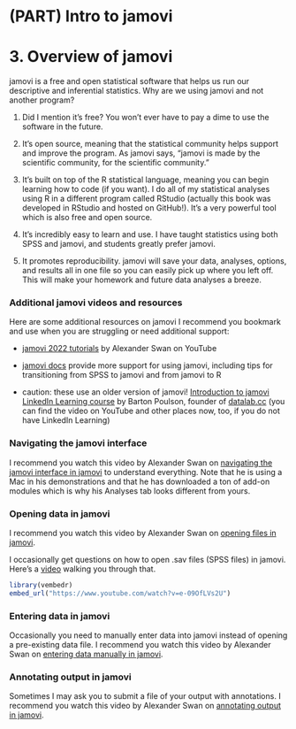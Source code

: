 # (PART) Intro to jamovi {.unnumbered}

# 3. Overview of jamovi

jamovi is a free and open statistical software that helps us run our descriptive and inferential statistics. Why are we using jamovi and not another program?

1.  Did I mention it's free? You won't ever have to pay a dime to use the software in the future.

2.  It's open source, meaning that the statistical community helps support and improve the program. As jamovi says, "jamovi is made by the scientific community, for the scientific community."

3.  It's built on top of the R statistical language, meaning you can begin learning how to code (if you want). I do all of my statistical analyses using R in a different program called RStudio (actually this book was developed in RStudio and hosted on GitHub!). It's a very powerful tool which is also free and open source.

4.  It's incredibly easy to learn and use. I have taught statistics using both SPSS and jamovi, and students greatly prefer jamovi.

5.  It promotes reproducibility. jamovi will save your data, analyses, options, and results all in one file so you can easily pick up where you left off. This will make your homework and future data analyses a breeze.

### Additional jamovi videos and resources {.unlisted .unnumbered}

Here are some additional resources on jamovi I recommend you bookmark and use when you are struggling or need additional support:

-   [jamovi 2022 tutorials](https://www.youtube.com/playlist?list=PLvYqRUmlLZUMJ0EUxuTAA1f407wmBQ1QX) by Alexander Swan on YouTube

-   [jamovi docs](https://docs.jamovi.org/) provide more support for using jamovi, including tips for transitioning from SPSS to jamovi and from jamovi to R

-   caution: these use an older version of jamovi! [Introduction to jamovi LinkedIn Learning course](https://www.linkedin.com/learning/introduction-to-jamovi/) by Barton Poulson, founder of [datalab.cc](https://datalab.cc/jamovi/) (you can find the video on YouTube and other places now, too, if you do not have LinkedIn Learning)

### Navigating the jamovi interface {.unlisted .unnumbered}

I recommend you watch this video by Alexander Swan on [navigating the jamovi interface in jamovi](https://youtu.be/t0tQcs-E5Z4) to understand everything. Note that he is using a Mac in his demonstrations and that he has downloaded a ton of add-on modules which is why his Analyses tab looks different from yours.

### Opening data in jamovi {.unlisted .unnumbered}

I recommend you watch this video by Alexander Swan on [opening files in jamovi](https://youtu.be/nB85VyskK08).

I occasionally get questions on how to open .sav files (SPSS files) in jamovi. Here's a [video](https://www.youtube.com/watch?v=e-09OfLVs2U) walking you through that.

```r
library(vembedr)
embed_url("https://www.youtube.com/watch?v=e-09OfLVs2U")
```

### Entering data in jamovi {.unlisted .unnumbered}

Occasionally you need to manually enter data into jamovi instead of opening a pre-existing data file. I recommend you watch this video by Alexander Swan on [entering data manually in jamovi](https://youtu.be/g3a2hGwNZ7o).

### Annotating output in jamovi {.unlisted .unnumbered}

Sometimes I may ask you to submit a file of your output with annotations. I recommend you watch this video by Alexander Swan on [annotating output in jamovi](https://youtu.be/I6SZtH__ICA).
